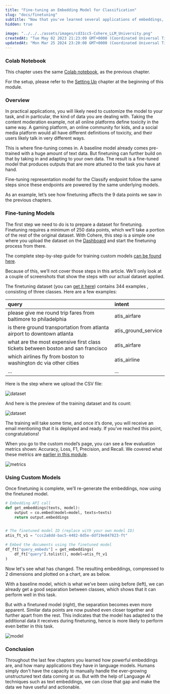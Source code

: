 ```yaml
---
title: "Fine-tuning an Embedding Model for Classification"
slug: "docs/finetuning"
subtitle: "Now that you've learned several applications of embeddings, here is a very important tool called _finetuning_, which is a very useful way to adapt the model to our particular dataset."
hidden: true
 
image: "../../../assets/images/cd31cc5-Cohere_LLM_University.png"
createdAt: "Tue May 02 2023 21:23:09 GMT+0000 (Coordinated Universal Time)"
updatedAt: "Mon Mar 25 2024 23:20:00 GMT+0000 (Coordinated Universal Time)"
---
```

### Colab Notebook

This chapter uses the same <a target="_blank" href="https://colab.research.google.com/github/cohere-ai/cohere-developer-experience/blob/main/notebooks/Visualizing_Text_Embeddings.ipynb#scrollTo=EAo5Z9TUhee1">Colab notebook</a>, as the previous chapter.

For the setup, please refer to the <a target="_blank" href="/docs/setting-up">Setting Up</a> chapter at the beginning of this module.

### Overview

In practical applications, you will likely need to customize the model to your task, and in particular, the kind of data you are dealing with. Taking the content moderation example, not all online platforms define toxicity in the same way. A gaming platform, an online community for kids, and a social media platform would all have different definitions of toxicity, and their users likely talk in very different ways.

This is where fine-tuning comes in. A baseline model already comes pre-trained with a huge amount of text data. But finetuning can further build on that by taking in and adapting to your own data. The result is a fine-tuned model that produces outputs that are more attuned to the task you have at hand.

Fine-tuning representation model for the Classify endpoint follow the same steps since these endpoints are powered by the same underlying models. 

As an example, let’s see how finetuning affects the 9 data points we saw in the previous chapters.

### Fine-tuning Models

The first step we need to do is to prepare a dataset for finetuning. Finetuning requires a minimum of 250 data points, which we’ll take a portion of the rest of the original dataset. With Cohere, this step is a simple one where you upload the dataset on the <a target="_blank" href="https://dashboard.cohere.ai/models?__hstc=14363112.fb39cf5aec47995e64cd26603e2e04d9.1682489949734.1683512904818.1683517385804.31&amp;__hssc=14363112.87.1683517385804&amp;__hsfp=3640182760">Dashboard</a> and start the finetuning process from there.

The complete step-by-step guide for training custom models <a target="_blank" href="/docs/training-a-representation-model">can be found here</a>.

Because of this, we’ll not cover those steps in this article. We’ll only look at a couple of screenshots that show the steps with our actual dataset applied.

The finetuning dataset (you can [get it here](https://github.com/cohere-ai/cohere-developer-experience/blob/main/notebooks/data/atis-ft-3classes.csv))  contains 344 examples , consisting of three classes. Here are a few examples:

| query                                                                            | intent              |
| :------------------------------------------------------------------------------- | :------------------ |
| please give me round trip fares from baltimore to philadelphia                   | atis_airfare        |
| is there ground transportation from atlanta airport to downtown atlanta          | atis_ground_service |
| what are the most expensive first class tickets between boston and san francisco | atis_airfare        |
| which airlines fly from boston to washington dc via other cities                 | atis_airline        |
| ...                                                                              | ...                 |

Here is the step where we upload the CSV file:

<img src='../../../assets/images/4592b41-small-ft-upload.png' alt='dataset' />


And here is the preview of the training dataset and its count:

<img src='../../../assets/images/b10aefe-small-ft-review.png' alt='dataset' />


The training will take some time, and once it’s done, you will receive an email mentioning that it is deployed and ready. If you’ve reached this point, congratulations!

When you go to the custom model’s page, you can see a few evaluation metrics shown: Accuracy, Loss, F1, Precision, and Recall. We covered what these metrics are [earlier in this module](/docs/evaluation-metrics).

<img src='../../../assets/images/382b43d-small-ft-metrics.png' alt='metrics' />


### Using Custom Models

Once finetuning is complete, we’ll re-generate the embeddings, now using the finetuned model.

```python PYTHON
# Embedding API call
def get_embeddings(texts, model):
    output = co.embed(model=model, texts=texts)
    return output.embeddings


# The finetuned model ID (replace with your own model ID)
atis_ft_v1 = "ccc2a8dd-bac5-4482-8d5e-ddf19e847823-ft"

# Embed the documents using the finetuned model
df_ft["query_embeds"] = get_embeddings(
    df_ft["query"].tolist(), model=atis_ft_v1
)
```

Now let's see what has changed. The resulting embeddings, compressed to 2 dimensions and plotted on a chart, are as below.

With a baseline model, which is what we’ve been using before (left), we can already get a good separation between classes, which shows that it can perform well in this task.

But with a finetuned model (right), the separation becomes even more apparent. Similar data points are now pushed even closer together and further apart from the rest. This indicates that the model has adapted to the additional data it receives during finetuning, hence is more likely to perform even better in this task.


<img src='../../../assets/images/52d54cd-image.png' alt='model' />

### Conclusion

Throughout the last few chapters you learned how powerful embeddings are, and how many applications they have in language models. Humans simply don’t have the capacity to manually handle the ever-growing unstructured text data coming at us. But with the help of Language AI techniques such as text embeddings, we can close that gap and make the data we have useful and actionable.
